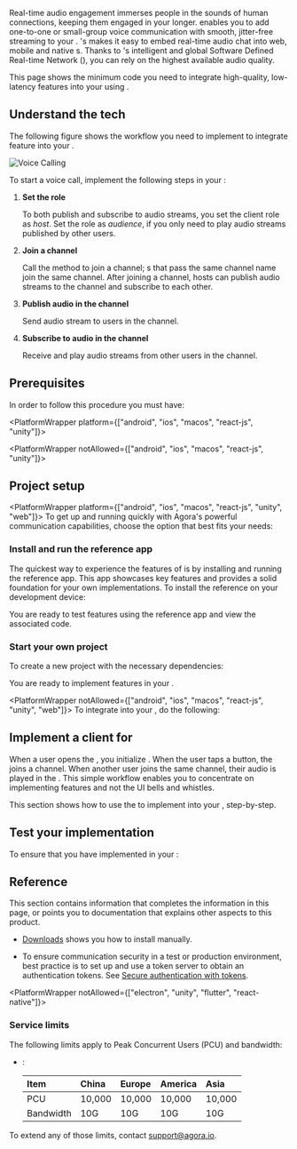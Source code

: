 
Real-time audio engagement immerses people in the sounds of human connections, keeping them engaged in your <Vpl k="CLIENT"/> longer. <Vpd k="PRODUCT" /> enables you to add one-to-one or small-group voice communication with smooth, jitter-free streaming to your <Vpl k="CLIENT"/>. <Vg k="COMPANY"/>'s <Vpd k="SDK" /> makes it easy to embed real-time audio chat into web, mobile and native <Vpl k="CLIENT"/>s. Thanks to <Vg k="COMPANY"/>'s intelligent and global Software Defined Real-time Network ([<Vg k="AGORA_BACKEND" />](../overview/core-concepts#agora-sd-rtn)), you can rely on the highest available audio quality.

This page shows the minimum code you need to integrate high-quality, low-latency <Vpd k="PRODUCT" /> features into your <Vpl k="CLIENT" /> using <Vpd k="SDK" />.

## Understand the tech

The following figure shows the workflow you need to implement to integrate <Vpd k="PRODUCT" /> feature into your <Vpl k="CLIENT" />.

![Voice Calling](/images/voice-sdk/get-started-sdk-voice.png)

To start a voice call, implement the following steps in your <Vpl k="CLIENT" />:

1. **Set the role**
    
    To both publish and subscribe to audio streams, you set the client role as *host*. Set the role as *audience*, if you only need to play audio streams published by other users.

1. **Join a channel**

    Call the method to join a channel; <Vpl k="CLIENT" />s that pass the same channel name join the same channel. After joining a channel, hosts can publish audio streams to the channel and subscribe to each other.

1. **Publish audio in the channel**

    Send audio stream to users in the channel.

1. **Subscribe to audio in the channel**

    Receive and play audio streams from other users in the channel.

## Prerequisites

In order to follow this procedure you must have:

<PlatformWrapper platform={["android", "ios", "macos", "react-js", "unity"]}>
<PrerequisitesGetStarted />
</PlatformWrapper>

<PlatformWrapper notAllowed={["android", "ios", "macos", "react-js", "unity"]}>
<Prerequisites />
</PlatformWrapper>

## Project setup

<PlatformWrapper platform={["android", "ios", "macos", "react-js", "unity", "web"]}>
To get up and running quickly with Agora's powerful communication capabilities, choose the option that best fits your needs:

### Install and run the reference app
The quickest way to experience the features of <Vpd k="SDK" /> is by installing and running the reference app. This app showcases key features and provides a solid foundation for your own implementations.
To install the <Vg k="VSDK" /> reference <Vpl k="CLIENT" /> on your development device:
<ProjectSetup />

You are ready to test <Vpd k="PRODUCT" /> features using the <Vpl k="NAME" /> reference app and view the associated code.

### Start your own project

To create a new <Vpl k="NAME" /> project with the necessary dependencies:
<NewProject />

You are ready to implement <Vpd k="PRODUCT" /> features in your <Vpl k="NAME" /> <Vpl k="CLIENT" />.

</PlatformWrapper>

<PlatformWrapper notAllowed={["android", "ios", "macos", "react-js", "unity", "web"]}>
To integrate <Vpd k="PRODUCT" /> into your <Vpl k="CLIENT" />, do the following:

<ProjectSetup />
</PlatformWrapper>

## Implement a client for <Vpd k="PRODUCT" />

When a user opens the <Vpl k="CLIENT" />, you initialize <Vg k="ENGINE" />. When the user taps a button, the <Vpl k="CLIENT" /> joins a channel. When another user joins the same channel, their audio is played in the <Vpl k="CLIENT" />. This simple workflow enables you to concentrate on implementing <Vpd k="SDK" /> features and not the UI bells and whistles.

This section shows how to use the <Vpd k="SDK" /> to implement <Vpd k="PRODUCT" /> into your <Vpl k="CLIENT" />, step-by-step.

<ProjectImplement />

## Test your implementation

To ensure that you have implemented <Vpd k="PRODUCT" /> in your <Vpl k="CLIENT" />:

<ProjectTest />

## Reference

This section contains information that completes the information in this page, or points you to documentation that explains other aspects to this product.

- [Downloads](../reference/downloads) shows you how to install <Vpd k="SDK" /> manually.

- To ensure communication security in a test or production environment, best practice is to set up and use a token server to obtain an authentication tokens. See [Secure authentication with tokens](../get-started/authentication-workflow).

<Reference />

<PlatformWrapper notAllowed={["electron", "unity", "flutter", "react-native"]}>

### Service limits

The following limits apply to Peak Concurrent Users (PCU) and bandwidth:

* <Vpd k="SDK" />:

  |Item|China|Europe|America|Asia|
  |:---|:----|:-----|:------|:---|
  |PCU|10,000|10,000|10,000|10,000|
  |Bandwidth|10G|10G|10G|10G|

To extend any of those limits, contact support@agora.io.

</PlatformWrapper >
